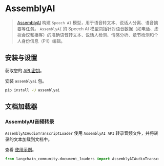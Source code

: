 # AssemblyAI

>[AssemblyAI](https://www.assemblyai.com/) 构建 `Speech AI` 模型，用于语音转文本、说话人分离、语音摘要等任务。
> `AssemblyAI` 的 Speech AI 模型包括针对语音数据（如电话、虚拟会议和播客）的准确语音转文本、说话人检测、情感分析、章节检测和个人身份信息（PII）编辑。

## 安装与设置

获取您的 [API 密钥](https://www.assemblyai.com/dashboard/signup)。

安装 `assemblyai` 包。

```bash
pip install -U assemblyai
```

## 文档加载器

### AssemblyAI音频转录

`AssemblyAIAudioTranscriptLoader` 使用 `AssemblyAI API` 转录音频文件，并将转录的文本加载到文档中。

查看 [使用示例](/docs/integrations/document_loaders/assemblyai)。

```python
from langchain_community.document_loaders import AssemblyAIAudioTranscriptLoader
```